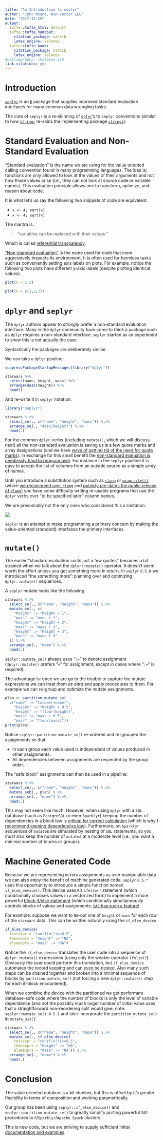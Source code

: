 ```yaml
---
title: "An Introduction to seplyr"
author: "John Mount, Win-Vector LLC"
date: "2017-11-29"
output:
  tufte::tufte_html: default
  tufte::tufte_handout:
    citation_package: natbib
    latex_engine: xelatex
  tufte::tufte_book:
    citation_package: natbib
    latex_engine: xelatex
#bibliography: skeleton.bib
link-citations: yes
---
```


# Introduction

[`seplyr`](https://winvector.github.io/seplyr/) is an [`R`](https://www.r-project.org) package 
that supplies improved standard evaluation interfaces for many common data wrangling tasks.

The core of `seplyr` is a 
re-skinning of [`dplyr`](https://CRAN.R-project.org/package=dplyr)'s 
to `seplyr` conventions (similar to how [`stringr`](https://CRAN.R-project.org/package=stringr) 
re-skins the implementing package [`stringi`](https://CRAN.R-project.org/package=stringi)).

# Standard Evaluation and Non-Standard Evaluation

"Standard evaluation" is the name we are using for the value oriented calling convention found in many programming languages.  The idea is: functions are only allowed to look at the values of their arguments and not how those values arise (i.e., they can not look at source code or variable names). This evaluation principle allows one to transform, optimize, and reason about code. 

It is what let's us say the following two snippets of code are equivalent.

  * `x <- 4; sqrt(x)`
  * `x <- 4; sqrt(4)`
  
The mantra is: 

> "variables can be replaced with their values."

Which is called [referential transparency](https://en.wikipedia.org/wiki/Referential_transparency).

["Non-standard evaluation"](http://adv-r.had.co.nz/Computing-on-the-language.html) is the name used for code that more aggressively inspects its environment. It is often used for harmless tasks such as conveniently setting axis labels on plots.  For example, notice the following two plots have different y-axis labels (despite plotting identical values).

```r
plot(x = 1:3)

plot(x = c(1,2,3))
```

# `dplyr` and `seplyr`

The `dplyr` authors appear to *strongly* prefer a non-standard evaluation interface.  Many in the `dplyr` community have come to *think* a package such as `dplyr` requires a non-standard interface. `seplyr` started as an experiment to show this is not actually the case.

Syntactically the packages are deliberately similar.

We can take a `dplyr` pipeline:

```r
suppressPackageStartupMessages(library("dplyr"))

starwars %>%
  select(name, height, mass) %>%
  arrange(desc(height)) %>%
  head()
```

And re-write it in `seplyr` notation:

```r
library("seplyr")

starwars %.>%
  select_se(., c("name", "height", "mass")) %.>%
  arrange_se(., "desc(height)") %.>%
  head(.)
```

For the common `dplyr`-verbs (excluding `mutate()`, which we will discuss next) all the non-standard evaluation is saving us is a few quote marks and array designations (and we have [ways of getting rid of the need for quote marks](https://winvector.github.io/wrapr/reference/qc.html)).  In exchange for this small benefit the [non-standard evaluation is needlessly hard to program over](http://www.win-vector.com/blog/2017/06/non-standard-evaluation-and-function-composition-in-r/). For instance in the `seplyr` pipeline it is easy to accept the list of columns from an outside source as a simple array of names.

Until you introduce a substitution system such as [`rlang`](https://CRAN.R-project.org/package=rlang) or [`wrapr::let()`](https://winvector.github.io/wrapr/articles/let.html) (which [we recommend over `rlang`](http://www.win-vector.com/blog/2017/11/let-xx-in-r/) and [publicly pre-dates the public release of `rlang`](http://www.win-vector.com/blog/2017/08/lets-have-some-sympathy-for-the-part-time-r-user/)) you have some difficulty writing re-usable programs that use the `dplyr` verbs over "to be specified later" column names.

We are presumably not the only ones who considered this a limitation:

[![](dplyrse2.png)](https://github.com/tidyverse/dplyr/issues/352)

`seplyr` is an attempt to make programming a primary concern by 
making the value-oriented (standard) interfaces the primary interfaces.

# `mutate()`

The earlier "standard evaluation costs just a few quotes" becomes a bit strained when we talk about the `dplyr::mutate()` operator.  It doesn't seem worth the effort unless you get something more in return.  In `seplyr` `0.5.0` we introduced "the something more": planning over and optimizing `dplyr::mutate()` sequences.

A `seplyr` mutate looks like the following:

```r
starwars %.>%
  select_se(., c("name", "height", "mass")) %.>%
  mutate_se(., c(
    "height" := "height + 1",
    "mass" := "mass + 1",
    "height" := "height + 2",
    "mass" := "mass + 2",
    "height" := "height + 3",
    "mass" := "mass + 3"
  )) %.>%
  arrange_se(., "name") %.>%
  head(.)
```

`seplyr::mutate_se()` always uses "`:=`" to denote assignment (`dplyr::mutate()` prefers "`=`" for assignment, except in cases where "`:=`" is required).

The advantage is: once we are go to the trouble to capture the mutate expressions we can treat them *as data* and apply procedures to *them*.  For example we can re-group and optimize the mutate assignments.

```r
plan <- partition_mutate_se(
  c("name" := "tolower(name)",
    "height" := "height + 0.5",
    "height" := "floor(height)",
    "mass" := "mass + 0.5",
    "mass" := "floor(mass)"))
print(plan)
```

Notice `seplyr::partition_mutate_se()` re-ordered and re-grouped the assignments so that:

 * In each group each value used is independent of values produced in other assignments.
 * All dependencies between assignments are respected by the group order.

The "safe block" assignments can then be used in a pipeline:


```r
starwars %.>%
  select_se(., c("name", "height", "mass")) %.>%
  mutate_seb(., plan) %.>%
  arrange_se(., "name") %.>%
  head(.)
```

This may not seem like much.  However, when using `dplyr` with a `SQL` database (such as `PostgreSQL` or even `Sparklyr`) keeping the number of dependencies in a block low is [critical for correct calculation](https://github.com/WinVector/Examples/blob/master/dplyr/Dependencies.md) (which is why I [recommend keeping dependencies low](http://www.win-vector.com/blog/2017/09/my-advice-on-dplyrmutate/)). Furthermore, on `Sparklyr` sequences of `mutate`s are simulated by nesting of `SQL` statements, so you must also keep the number of `mutate`s at a moderate level (i.e., you want a minimal number of blocks or groups).

# Machine Generated Code

Because we are representing `mutate` assignments as user manipulable data we can also enjoy the benefit of machine generated code.  `seplyr` `0.5.*` uses this opportunity to introduce a simple function named `if_else_device()`.   This device uses `R`'s `ifelse()` statement (which conditionally chooses values in a vectorized form) to implement a more powerful [block-if/else statement](http://www.win-vector.com/blog/2017/11/vectorized-block-ifelse-in-r/) (which conditionally simultaneously controls blocks of values and assignments; [`SAS` has such a feature](http://support.sas.com/documentation/cdl/en/lrdict/64316/HTML/default/viewer.htm#a000201978.htm)).

For example: suppose we want to `NA`-out one of `height` or `mass` for each row of the `starwars` data.  This can be written naturally using the `if_else_device`.

```r
if_else_device(
  testexpr = "runif(n())>=0.5",
  thenexprs = "height" := "NA",
  elseexprs = "mass" := "NA")
```

Notice the `if_else_device` translates the user code into a sequence of `dplyr::mutate()`  expressions (using only the weaker operator `ifelse()`).  Obviously the user could perform this translation, but `if_else_device` automates the record keeping and [can even be nested](https://winvector.github.io/seplyr/reference/if_else_device.html). Also many such steps can be chained together and broken into a minimal sequence of blocks by `partition_mutate_se()` (not forcing a new `dplyr::mutate()` step for each if-block encountered).

When we combine the device with the partitioned we get performant database-safe code where the number of blocks is only the level of variable dependence (and not the possibly much larger number of initial value uses that a straightforward non-reordering split would give; note: `seplyr::mutate_se() 0.5.1` and later incorporate the `partition_mutate_se()` in `mutate_se()`).

```r
starwars %.>%
  select_se(., c("name", "height", "mass")) %.>%
  mutate_se(., if_else_device(
    testexpr = "runif(n())>=0.5",
    thenexprs = "height" := "NA",
    elseexprs = "mass" := "NA")) %.>%
  arrange_se(., "name") %.>%
  head(.)
```

# Conclusion

The value oriented notation is a bit clunkier, but this is offset by it's greater
flexibility in terms of composition and working parametrically.

Our group has been using `seplyr::if_else_device()` and `seplyr::partition_mutate_se()` to greatly simplify porting powerful `SAS` procedures to `R`/`Sparklyr`/`Apache Spark` clusters.

This is new code, but we are striving to supply sufficient initial [documentation and examples](http://www.win-vector.com/blog/2017/11/win-vector-llc-announces-new-big-data-in-r-tools/).



